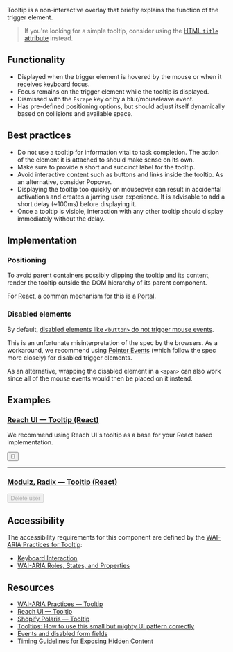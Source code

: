 
<article>

<Title>
  Tooltip
</Title>

Tooltip is a non-interactive overlay that briefly explains the function of the trigger element.

<Icon icon="tooltip" />

> If you're looking for a simple tooltip, consider using the [HTML `title` attribute](https://developer.mozilla.org/en-US/docs/Web/HTML/Global_attributes/title) instead.

</article>

<article>

## Functionality

- Displayed when the trigger element is hovered by the mouse or when it receives keyboard focus.
- Focus remains on the trigger element while the tooltip is displayed.
- Dismissed with the `Escape` key or by a blur/mouseleave event.
- Has pre-defined positioning options, but should adjust itself dynamically based on collisions and available space.

</article>

<article>

## Best practices

- Do not use a tooltip for information vital to task completion. The action of the element it is attached to should make sense on its own.
- Make sure to provide a short and succinct label for the tooltip.
- Avoid interactive content such as buttons and links inside the tooltip. As an alternative, consider Popover.
- Displaying the tooltip too quickly on mouseover can result in accidental activations and creates a jarring user experience.
It is advisable to add a short delay (~100ms) before displaying it.
- Once a tooltip is visible, interaction with any other tooltip should display immediately without the delay.

</article>

<article>

## Implementation

### Positioning

To avoid parent containers possibly clipping the tooltip and its content, render the tooltip outside the DOM hierarchy of its parent component.

For React, a common mechanism for this is a [Portal](https://reactjs.org/docs/portals.html).

### Disabled elements

By default, [disabled elements like `<button>` do not trigger mouse events](https://jakearchibald.com/2017/events-and-disabled-form-fields/).

This is an unfortunate misinterpretation of the spec by the browsers. As a workaround, we recommend using [Pointer Events](https://developer.mozilla.org/en-US/docs/Web/API/Pointer_events)
(which follow the spec more closely) for disabled trigger elements.

As an alternative, wrapping the disabled element in a `<span>` can also work since all of the mouse events would then be placed on it instead.

</article>

<article>

## Examples

### [Reach UI — Tooltip (React)](https://reach.tech/tooltip/)

We recommend using Reach UI's tooltip as a base for your React based implementation.

<ReachTooltip label="Save">
  <button>💾</button>
</ReachTooltip>

<hr />

### [Modulz, Radix — Tooltip (React)](https://radix.modulz.app/docs/tooltip/)

<RadixTooltip label="You do not have permission to delete this user." side="top" align="center">
  <span style={{display: 'inline-block'}}>
    <Button size={1} disabled>Delete user</Button>
  </span>
</RadixTooltip>

</article>

<article>

## Accessibility

The accessibility requirements for this component are defined by the [WAI-ARIA Practices for Tooltip](https://www.w3.org/TR/wai-aria-practices/#tooltip):

- [Keyboard Interaction](https://www.w3.org/TR/wai-aria-practices-1.1/#keyboard-interaction-21)
- [WAI-ARIA Roles, States, and Properties](https://www.w3.org/TR/wai-aria-practices-1.1/#wai-aria-roles-states-and-properties-22)

</article>

<article>

## Resources

- [WAI-ARIA Practices — Tooltip](https://www.w3.org/TR/wai-aria-practices/#tooltip)
- [Reach UI — Tooltip](https://reach.tech/tooltip/)
- [Shopify Polaris — Tooltip](https://polaris.shopify.com/components/overlays/tooltip)
- [Tooltips: How to use this small but mighty UI pattern correctly](https://www.appcues.com/blog/tooltips)
- [Events and disabled form fields](https://jakearchibald.com/2017/events-and-disabled-form-fields/)
- [Timing Guidelines for Exposing Hidden Content](https://www.nngroup.com/articles/timing-exposing-content/)

</article>

